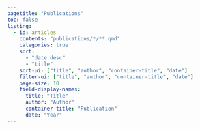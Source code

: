 ```yaml
---
pagetitle: "Publications"
toc: false
listing:
  - id: articles
    contents: "publications/*/**.qmd"
    categories: true
    sort:
      - "date desc"
      - "title"
    sort-ui: ["title", "author", "container-title", "date"]
    filter-ui: ["title", "author", "container-title", "date"]
    page-size: 10
    field-display-names: 
      title: "Title"
      author: "Author"
      container-title: "Publication"
      date: "Year"
---
```


:::{#articles}
:::
